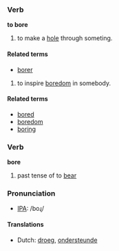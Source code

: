 === Verb ===
'''to bore'''

# to make a [[hole]] through someting.

====Related terms====
*[[borer]]

# to inspire [[boredom]] in somebody.

====Related terms====
*[[bored]]
*[[boredom]]
*[[boring]]

=== Verb ===
'''bore'''

# past tense of to [[bear]]

=== Pronunciation ===
*[[w:IPA|IPA]]: /boɻ/

==== Translations ====
*Dutch: [[droeg]], [[ondersteunde]]